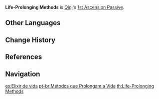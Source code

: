 {{Talent Infobox
|image         = Talent Life-Prolonging Methods.png
|character     = Qiqi
|type          = 1st Ascension Passive
|info          = When a character under the effects of [[Adeptus Art: Herald of Frost]] triggers an [[Elemental Reaction]], their [[Incoming Healing Bonus]] is increased by 20% for 8s.
|utility1      = Incoming Healing Bonus
|utility2      = Elemental Reaction Dependent
}}
'''Life-Prolonging Methods''' is [[Qiqi]]'s [[1st Ascension Passive]].

==Other Languages==
{{Other Languages
|en      = Life-Prolonging Methods
|zhs     = 延命妙法
|zhs_rm  = Yán Mìng Miào Fǎ
|zht     = 延命妙法
|zht_rm  = Yán Mìng Miào Fǎ
|zh_tl   = Life-Prolonging Wonderful Methods
|ja      = 延命妙法
|ja_rm   = Enmei Myouhou<ref>YouTube: [https://youtu.be/VQmMwGN7VZs Qiqi's Collected Miscellany] (Japanese Voice-Over)</ref>
|ja_tl   = Life-Prolonging Wonderful Methods
|ko      = 생명 연장의 묘법
|ko_rm   = Saengmyeong Yeonjang-ui Myobeop
|ko_tl   = Life-Prolonging Excellent Methods
|es      = Elixir de vida
|es_tl   = Life Elixir
|fr      = Survie en milieu hostile
|fr_tl   = Survival in a Hostile Environment
|ru      = Долголетие
|ru_tl   = 
|th      = Life-Prolonging Methods
|vi      = Diệu Pháp Trường Thọ
|vi_tl   = 
|de      = Technik der Langlebigkeit
|de_tl   = Technique of Longevity
|id      = Life-Prolonging Methods
|pt      = Métodos que Prolongam a Vida
|pt_tl   = 
}}

==Change History==
{{Change History|1.0}}

==References==
{{Reflist}}

==Navigation==
{{Talent Navbox|Qiqi}}

[[es:Elixir de vida]]
[[pt-br:Métodos que Prolongam a Vida]]
[[th:Life-Prolonging Methods]]